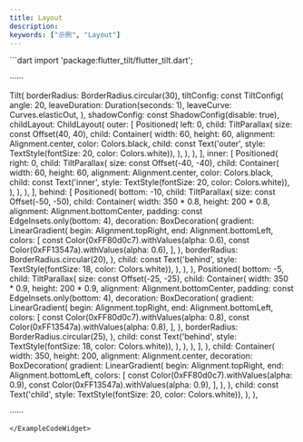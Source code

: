 ```yaml
---
title: Layout
description:
keywords: ["示例", "Layout"]
---
```


<ExampleCodeWidget name="LayoutDemo" height={850}>
```dart
import 'package:flutter_tilt/flutter_tilt.dart';

······

Tilt(
  borderRadius: BorderRadius.circular(30),
  tiltConfig: const TiltConfig(
    angle: 20,
    leaveDuration: Duration(seconds: 1),
    leaveCurve: Curves.elasticOut,
  ),
  shadowConfig: const ShadowConfig(disable: true),
  childLayout: ChildLayout(
    outer: [
      Positioned(
        left: 0,
        child: TiltParallax(
          size: const Offset(40, 40),
          child: Container(
            width: 60,
            height: 60,
            alignment: Alignment.center,
            color: Colors.black,
            child: const Text('outer', style: TextStyle(fontSize: 20, color: Colors.white)),
          ),
        ),
      ),
    ],
    inner: [
      Positioned(
        right: 0,
        child: TiltParallax(
          size: const Offset(-40, -40),
          child: Container(
            width: 60,
            height: 60,
            alignment: Alignment.center,
            color: Colors.black,
            child: const Text('inner', style: TextStyle(fontSize: 20, color: Colors.white)),
          ),
        ),
      ),
    ],
    behind: [
      Positioned(
        bottom: -10,
        child: TiltParallax(
          size: const Offset(-50, -50),
          child: Container(
            width: 350 * 0.8,
            height: 200 * 0.8,
            alignment: Alignment.bottomCenter,
            padding: const EdgeInsets.only(bottom: 4),
            decoration: BoxDecoration(
              gradient: LinearGradient(
                begin: Alignment.topRight,
                end: Alignment.bottomLeft,
                colors: [
                  const Color(0xFF80d0c7).withValues(alpha: 0.6),
                  const Color(0xFF13547a).withValues(alpha: 0.6),
                ],
              ),
              borderRadius: BorderRadius.circular(20),
            ),
            child: const Text('behind', style: TextStyle(fontSize: 18, color: Colors.white)),
          ),
        ),
      ),
      Positioned(
        bottom: -5,
        child: TiltParallax(
          size: const Offset(-25, -25),
          child: Container(
            width: 350 * 0.9,
            height: 200 * 0.9,
            alignment: Alignment.bottomCenter,
            padding: const EdgeInsets.only(bottom: 4),
            decoration: BoxDecoration(
              gradient: LinearGradient(
                begin: Alignment.topRight,
                end: Alignment.bottomLeft,
                colors: [
                  const Color(0xFF80d0c7).withValues(alpha: 0.8),
                  const Color(0xFF13547a).withValues(alpha: 0.8),
                ],
              ),
              borderRadius: BorderRadius.circular(25),
            ),
            child: const Text('behind', style: TextStyle(fontSize: 18, color: Colors.white)),
          ),
        ),
      ),
    ],
  ),
  child: Container(
    width: 350,
    height: 200,
    alignment: Alignment.center,
    decoration: BoxDecoration(
      gradient: LinearGradient(
        begin: Alignment.topRight,
        end: Alignment.bottomLeft,
        colors: [
          const Color(0xFF80d0c7).withValues(alpha: 0.9),
          const Color(0xFF13547a).withValues(alpha: 0.9),
        ],
      ),
    ),
    child: const Text('child', style: TextStyle(fontSize: 20, color: Colors.white)),
  ),
),

······
```
</ExampleCodeWidget>

